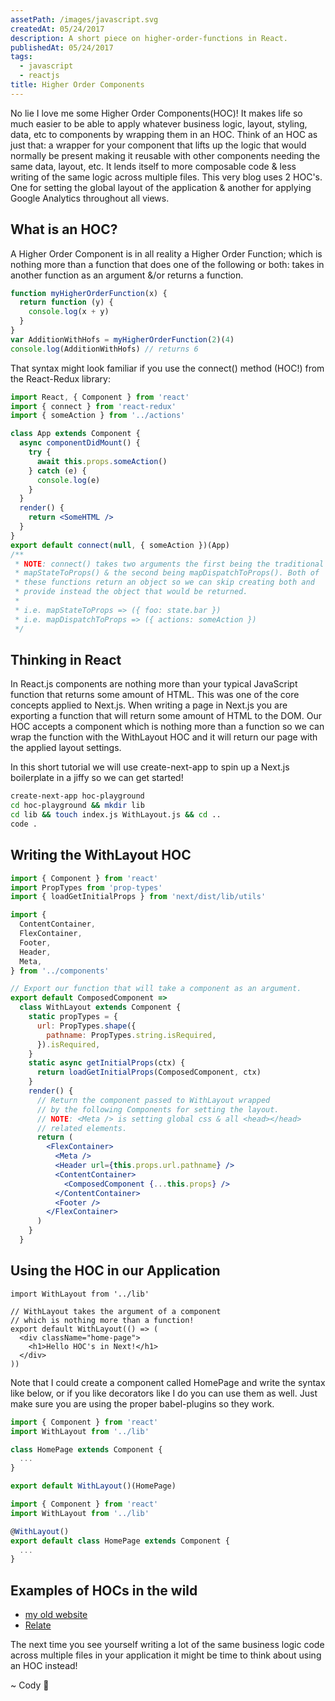 ```yaml
---
assetPath: /images/javascript.svg
createdAt: 05/24/2017
description: A short piece on higher-order-functions in React.
publishedAt: 05/24/2017
tags:
  - javascript
  - reactjs
title: Higher Order Components
---
```



No lie I love me some Higher Order Components(HOC)! It makes life so much easier to be able to apply whatever business logic, layout, styling, data, etc to components by wrapping them in an HOC. Think of an HOC as just that: a wrapper for your component that lifts up the logic that would normally be present making it reusable with other components needing the same data, layout, etc. It lends itself to more composable code & less writing of the same logic across multiple files. This very blog uses 2 HOC's. One for setting the global layout of the application & another for applying Google Analytics throughout all views.

## What is an HOC?

A Higher Order Component is in all reality a Higher Order Function; which is nothing more than a function that does one of the following or both: takes in another function as an argument &/or returns a function.

```javascript
function myHigherOrderFunction(x) {
  return function (y) {
    console.log(x + y)
  }
}
var AdditionWithHofs = myHigherOrderFunction(2)(4)
console.log(AdditionWithHofs) // returns 6
```

That syntax might look familiar if you use the connect() method (HOC!) from the React-Redux library:

```jsx:App.jsx
import React, { Component } from 'react'
import { connect } from 'react-redux'
import { someAction } from '../actions'

class App extends Component {
  async componentDidMount() {
    try {
      await this.props.someAction()
    } catch (e) {
      console.log(e)
    }
  }
  render() {
    return <SomeHTML />
  }
}
export default connect(null, { someAction })(App)
/**
 * NOTE: connect() takes two arguments the first being the traditional
 * mapStateToProps() & the second being mapDispatchToProps(). Both of
 * these functions return an object so we can skip creating both and
 * provide instead the object that would be returned.
 *
 * i.e. mapStateToProps => ({ foo: state.bar })
 * i.e. mapDispatchToProps => ({ actions: someAction })
 */
```

## Thinking in React

In React.js components are nothing more than your typical JavaScript function that returns some amount of HTML. This was one of the core concepts applied to Next.js. When writing a page in Next.js you are exporting a function that will return some amount of HTML to the DOM. Our HOC accepts a component which is nothing more than a function so we can wrap the function with the WithLayout HOC and it will return our page with the applied layout settings.

In this short tutorial we will use create-next-app to spin up a Next.js boilerplate in a jiffy so we can get started!

```bash
create-next-app hoc-playground
cd hoc-playground && mkdir lib
cd lib && touch index.js WithLayout.js && cd ..
code .
```

## Writing the WithLayout HOC

```jsx:lib/WithLayout.jsx
import { Component } from 'react'
import PropTypes from 'prop-types'
import { loadGetInitialProps } from 'next/dist/lib/utils'

import {
  ContentContainer,
  FlexContainer,
  Footer,
  Header,
  Meta,
} from '../components'

// Export our function that will take a component as an argument.
export default ComposedComponent =>
  class WithLayout extends Component {
    static propTypes = {
      url: PropTypes.shape({
        pathname: PropTypes.string.isRequired,
      }).isRequired,
    }
    static async getInitialProps(ctx) {
      return loadGetInitialProps(ComposedComponent, ctx)
    }
    render() {
      // Return the component passed to WithLayout wrapped
      // by the following Components for setting the layout.
      // NOTE: <Meta /> is setting global css & all <head></head>
      // related elements.
      return (
        <FlexContainer>
          <Meta />
          <Header url={this.props.url.pathname} />
          <ContentContainer>
            <ComposedComponent {...this.props} />
          </ContentContainer>
          <Footer />
        </FlexContainer>
      )
    }
  }
```

## Using the HOC in our Application

```jsx:pages/indexjs
import WithLayout from '../lib'

// WithLayout takes the argument of a component
// which is nothing more than a function!
export default WithLayout(() => (
  <div className="home-page">
    <h1>Hello HOC's in Next!</h1>
  </div>
))
```

Note that I could create a component called HomePage and write the syntax like below, or if you like decorators like I do you can use them as well. Just make sure you are using the proper babel-plugins so they work.

```jsx:pages/index.js
import { Component } from 'react'
import WithLayout from '../lib'

class HomePage extends Component {
  ...
}

export default WithLayout()(HomePage)
```

```javascript:pages/index.js
import { Component } from 'react'
import WithLayout from '../lib'

@WithLayout()
export default class HomePage extends Component {
  ...
}
```

## Examples of HOCs in the wild

- [my old website](https://github.com/rockchalkwushock/my-blog)
- [Relate](https://github.com/relatenow/relate/tree/master/hocs)

The next time you see yourself writing a lot of the same business logic code across multiple files in your application it might be time to think about using an HOC instead!

<Signature>~ Cody 🚀</Signature>
